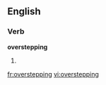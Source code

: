 ==English==

===Verb===
'''overstepping'''

# {{present participle of|[[overstep]]}}

[[fr:overstepping]]
[[vi:overstepping]]